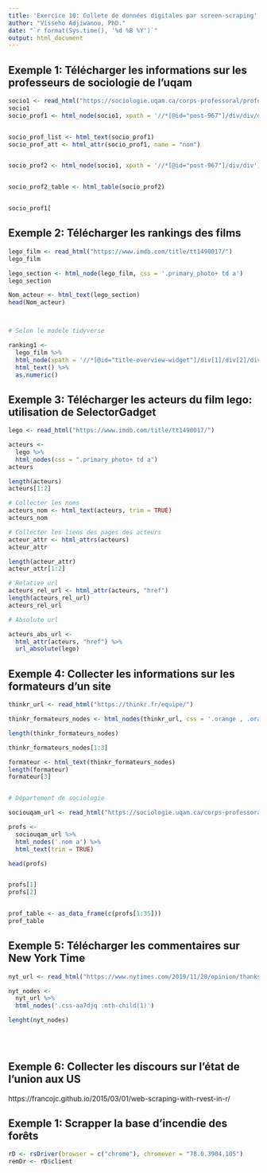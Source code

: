 ```yaml
---
title: 'Exercice 10: Collete de données digitales par screen-scraping'
author: "Visseho Adjiwanou, PhD."
date: "`r format(Sys.time(), '%d %B %Y')`"
output: html_document
---
```



## Exemple 1: Télécharger les informations sur les professeurs de sociologie de l'uqam
  

```r

socio1 <- read_html("https://sociologie.uqam.ca/corps-professoral/professeurs-es/")
socio1
socio_prof1 <- html_node(socio1, xpath = '//*[@id="post-967"]/div/div/div[1]/div[2]/div[1]')


socio_prof_list <- html_text(socio_prof1)
socio_prof_att <- html_attr(socio_prof1, name = "nom")


socio_prof2 <- html_node(socio1, xpath = '//*[@id="post-967"]/div/div')


socio_prof2_table <- html_table(socio_prof2)


socio_prof1[
```


## Exemple 2: Télécharger les rankings des films

```r

lego_film <- read_html("https://www.imdb.com/title/tt1490017/")
lego_film

lego_section <- html_node(lego_film, css = '.primary_photo+ td a')
lego_section

Nom_acteur <- html_text(lego_section)
head(Nom_acteur)



# Selon le modele tidyverse

ranking1 <-
  lego_film %>% 
  html_node(xpath = '//*[@id="title-overview-widget"]/div[1]/div[2]/div/div[1]/div[1]/div[1]/strong/span') %>% 
  html_text() %>% 
  as.numeric()

```




## Exemple 3: Télécharger les acteurs du film lego: utilisation de SelectorGadget

```r

lego <- read_html("https://www.imdb.com/title/tt1490017/")

acteurs <-
  lego %>% 
  html_nodes(css = ".primary_photo+ td a")
acteurs

length(acteurs)
acteurs[1:2]

# Collecter les noms
acteurs_nom <- html_text(acteurs, trim = TRUE)
acteurs_nom

# Collecter les liens des pages des acteurs
acteur_attr <- html_attrs(acteurs)
acteur_attr

length(acteur_attr)
acteur_attr[1:2]

# Relative url
acteurs_rel_url <- html_attr(acteurs, "href")
length(acteurs_rel_url)
acteurs_rel_url

# Absolute url

acteurs_abs_url <-
  html_attr(acteurs, "href") %>% 
  url_absolute(lego)

```

## Exemple 4: Collecter les informations sur les formateurs d'un site


```r

thinkr_url <- read_html("https://thinkr.fr/equipe/")

thinkr_formateurs_nodes <- html_nodes(thinkr_url, css = '.orange , .orange span')

length(thinkr_formateurs_nodes)

thinkr_formateurs_nodes[1:3]

formateur <- html_text(thinkr_formateurs_nodes)
length(formateur)
formateur[3]


# Département de sociologie

sociouqam_url <- read_html("https://sociologie.uqam.ca/corps-professoral/professeurs-es/")

profs <-
  sociouqam_url %>% 
  html_nodes('.nom a') %>% 
  html_text(trim = TRUE)

head(profs)


profs[1]
profs[2]


prof_table <- as_data_frame(c(profs[1:35]))
prof_table

```


## Exemple 5: Télécharger les commentaires sur New York Time

```r

nyt_url <- read_html("https://www.nytimes.com/2019/11/28/opinion/thanksgiving-trump.html#commentsContainer")

nyt_nodes <- 
  nyt_url %>% 
  html_nodes('.css-aa7djq :nth-child(1)')

lenght(nyt_nodes)

     
  
```


## Exemple 6: Collecter les discours sur l'état de l'union aux US

https://francojc.github.io/2015/03/01/web-scraping-with-rvest-in-r/



## Exemple 1: Scrapper la base d'incendie des forêts


```r
rD <- rsDriver(browser = c("chrome"), chromever = "78.0.3904.105")
remDr <- rD$client


```
